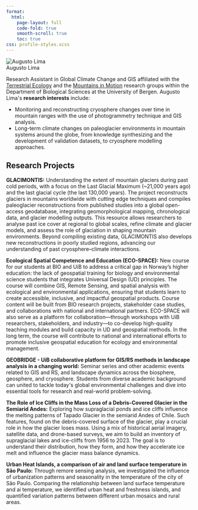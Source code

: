 ```yaml
---
format:
  html:
    page-layout: full
    code-fold: true
    smooth-scroll: true
    toc: true
css: profile-styles.scss
---
```


<!-- load Bootstrap Icons once (for the social icons) -->
<link rel="stylesheet" href="https://cdn.jsdelivr.net/npm/bootstrap-icons@1.11.3/font/bootstrap-icons.css">

```{=html}
<div class="profile-container">
  <!-- Profile Photo Section -->
  <div class="profile-photo-section">
    <img src="img/augusto.jpeg" alt="Augusto Lima" class="profile-image">
   
   <div class="profile-social">
      <a href="augusto.naschimento@uib.no" aria-label="Email"><i class="bi bi-envelope-fill"></i></a>
      <a href="https://scholar.google.nl/citations?user=r7dK9e4AAAAJ&hl=en" target="_blank" rel="noopener" aria-label="Google Scholar"><i class="bi bi-mortarboard-fill"></i></a>
      <a href="https://orcid.org/0000-0002-4242-7710" target="_blank" rel="noopener" aria-label="ORCID"><i class="bi bi-person-badge"></i></a>
      <a href="https://github.com/ac-lima" target="_blank" rel="noopener" aria-label="GitHub"><i class="bi bi-github"></i></a>
      <a href="https://www.linkedin.com/in/augusto-clima" target="_blank" rel="noopener" aria-label="LinkedIn"><i class="bi bi-linkedin"></i></a>
      <a href="https://ac-lima.github.io/" target="_blank" rel="noopener" aria-label="Website"><i class="bi bi-globe2"></i></a>
    </div>
  </div>

  <!-- Main Content Section -->
  <div class="profile-content">
    <!-- Profile Header -->
    <div class="profile-header">
      <div class="profile-name">Augusto Lima</div>
    </div>
    
    <!-- Profile Description -->
    <div class="profile-description">
      <p>Research Assistant in Global Climate Change and GIS affiliated with the <a href="https://w4.uib.no/en/research/research-groups/terrestrial-ecology">Terrestrial Ecology</a> and the <a href="https://mountainsinmotion.w.uib.no/">Mountains in Motion</a> research groups within the Department of Biological Sciences at the University of Bergen. Augusto Lima's <strong>research interests</strong> include:</p>
      
      <ul class="mb-0">
        <li>Monitoring and reconstructing cryosphere changes over time in mountain ranges with the use of photogrammetry technique and GIS analysis.</li>
        <li>Long-term climate changes on paleoglacier environments in mountain systems around the globe, from knowledge synthesizing and the development of validation datasets, to cryosphere modelling approaches.</li>
      </ul>
    </div>

    <!-- Research Projects Section -->
    <div class="page-header">
      <h2>Research Projects</h2>
    </div>
      
     <div class="members-background-box">
      <p><strong>GLACIMONTIS:</strong> Understanding the extent of mountain glaciers during past cold periods, with a focus on the Last Glacial Maximum (~21,000 years ago) and the last glacial cycle (the last 130,000 years). The project reconstructs glaciers in mountains worldwide with cutting edge techniques and compiles paleoglacier reconstructions from published studies into a global open-access geodatabase, integrating geomorphological mapping, chronological data, and glacier modelling outputs. This resource allows researchers to analyse past ice cover at regional to global scales, refine climate and glacier models, and assess the role of glaciation in shaping mountain environments. Beyond compiling existing data, GLACIMONTIS also develops new reconstructions in poorly studied regions, advancing our understanding of past cryosphere–climate interactions.</p>
    </div>

    <div class="members-background-box">
      <p><strong>Ecological Spatial Competence and Education (ECO-SPACE):</strong> New course for our students at BIO and UiB to address a critical gap in Norway’s higher education: the lack of geospatial training for biology and environmental science students that integrates Universal Design (UD) principles. The course will combine GIS, Remote Sensing, and spatial analysis with ecological and environmental applications, ensuring that students learn to create accessible, inclusive, and impactful geospatial products. Course content will be built from BIO research projects, stakeholder case studies, and collaborations with national and international partners. ECO-SPACE will also serve as a platform for collaboration—through workshops with UiB researchers, stakeholders, and industry—to co-develop high-quality teaching modules and build capacity in UD and geospatial methods. In the long term, the course will contribute to national and international efforts to promote inclusive geospatial education for ecology and environmental management.</p>
    </div>

    <div class="members-background-box">
      <p><strong>GEOBRIDGE - UiB collaborative platform for GIS/RS methods in landscape analysis in a changing world:</strong> Seminar series and other academic events related to GIS and RS, and landscape dynamics across the biosphere, geosphere, and cryosphere. Students from diverse academic background can united to tackle today's global environmental challenges and dive into essential tools for research and real-world problem-solving.</p>
    </div>

    <div class="members-background-box">
      <p><strong>The Role of Ice Cliffs in the Mass Loss of a Debris-Covered Glacier in the Semiarid Andes:</strong> Exploring how supraglacial ponds and ice cliffs influence the melting patterns of Tapado Glacier in the semiarid Andes of Chile. Such features, found on the debris-covered surface of the glacier, play a crucial role in how the glacier loses mass. Using a mix of historical aerial imagery, satellite data, and drone-based surveys, we aim to build an inventory of supraglacial lakes and ice-cliffs from 1956 to 2023. The goal is to understand their distribution, how they form, and how they accelerate ice melt and influence the glacier mass balance dynamics.</p>
    </div>

    <div class="members-background-box">
      <p><strong>Urban Heat Islands, a comparison of air and land surface temperature in São Paulo:</strong> Through remore sensing analysis, we investigated the influence of urbanization patterns and seasonality in the temperature of the city of São Paulo. Comparing the relationship between land surface temperature and ai temperature, we identified urban heat and freshness islands, and quantified variation patterns between different urban mosaics and rural areas.</p>
    </div>
  </div>
</div>
```

